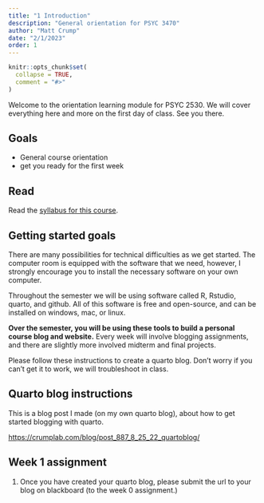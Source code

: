 ```yaml
---
title: "1 Introduction"
description: "General orientation for PSYC 3470"
author: "Matt Crump"
date: "2/1/2023"
order: 1 
---
```


```r
knitr::opts_chunk$set(
  collapse = TRUE,
  comment = "#>"
)
```

Welcome to the orientation learning module for PSYC 2530. We will cover everything here and more on the first day of class. See you there.

## Goals

- General course orientation
- get you ready for the first week

## Read

Read the [syllabus for this course](https://www.crumplab.com/psyc3470/syllabus.html).

## Getting started goals

There are many possibilities for technical difficulties as we get started. The computer room is equipped with the software that we need, however, I strongly encourage you to install the necessary software on your own computer. 

Throughout the semester we will be using software called R, Rstudio, quarto, and github. All of this software is free and open-source, and can be installed on windows, mac, or linux.

**Over the semester, you will be using these tools to build a personal course blog and website.** Every week will involve blogging assignments, and there are slightly more involved midterm and final projects.

Please follow these instructions to create a quarto blog. Don't worry if you can't get it to work, we will troubleshoot in class.

## Quarto blog instructions

This is a blog post I made (on my own quarto blog), about how to get started blogging with quarto.

<https://crumplab.com/blog/post_887_8_25_22_quartoblog/>

## Week 1 assignment

1. Once you have created your quarto blog, please submit the url to your blog on blackboard (to the week 0 assignment.)


